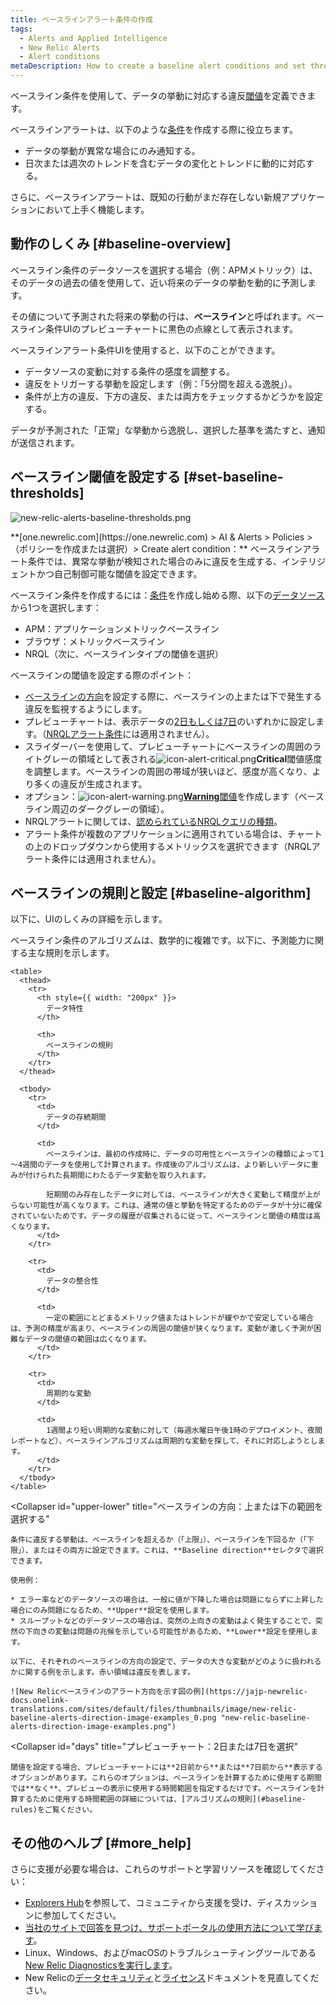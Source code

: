 ```yaml
---
title: ベースラインアラート条件の作成
tags:
  - Alerts and Applied Intelligence
  - New Relic Alerts
  - Alert conditions
metaDescription: How to create a baseline alert conditions and set thresholds that adjust to data patterns and fluctuations.
---
```


ベースライン条件を使用して、データの挙動に対応する違反[閾値](/docs/using-new-relic/welcome-new-relic/get-started/glossary#alert-threshold)を定義できます。

ベースラインアラートは、以下のような[条件](/docs/using-new-relic/welcome-new-relic/get-started/glossary#alert-condition)を作成する際に役立ちます。

* データの挙動が異常な場合にのみ通知する。
* 日次または週次のトレンドを含むデータの変化とトレンドに動的に対応する。

さらに、ベースラインアラートは、既知の行動がまだ存在しない新規アプリケーションにおいて上手く機能します。

## 動作のしくみ [#baseline-overview]

ベースライン条件のデータソースを選択する場合（例：APMメトリック）は、そのデータの過去の値を使用して、近い将来のデータの挙動を動的に予測します。

その値について予測された将来の挙動の行は、**ベースライン**と呼ばれます。ベースライン条件UIのプレビューチャートに黒色の点線として表示されます。

ベースラインアラート条件UIを使用すると、以下のことができます。

* データソースの変動に対する条件の感度を調整する。
* 違反をトリガーする挙動を設定します（例：「5分間を超える逸脱」）。
* 条件が上方の違反、下方の違反、または両方をチェックするかどうかを設定する。

データが予測された「正常」な挙動から逸脱し、選択した基準を満たすと、通知が送信されます。

## ベースライン閾値を設定する [#set-baseline-thresholds]

![new-relic-alerts-baseline-thresholds.png](https://jajp-newrelic-docs.onelink-translations.com/sites/default/files/thumbnails/image/new-relic-alerts-baseline-thresholds.png "new-relic-alerts-baseline-thresholds.png")

<figcaption>
  **[one.newrelic.com](https://one.newrelic.com) > AI & Alerts > Policies > （ポリシーを作成または選択）> Create alert condition：** ベースラインアラート条件では、異常な挙動が検知された場合のみに違反を生成する、インテリジェントかつ自己制御可能な閾値を設定できます。
</figcaption>

ベースライン条件を作成するには：[条件](/docs/alerts/new-relic-alerts/defining-conditions/define-alert-conditions#create-condition)を作成し始める際、以下の[データソース](#availability)から1つを選択します：

* APM：アプリケーションメトリックベースライン
* ブラウザ：メトリックベースライン
* NRQL（次に、ベースラインタイプの閾値を選択）

ベースラインの閾値を設定する際のポイント：

* [ベースラインの方向](#upper-lower)を設定する際に、ベースラインの上または下で発生する違反を監視するようにします。
* プレビューチャートは、表示データの[2日もしくは7日](#days)のいずれかに設定します。（[NRQLアラート条件](/docs/alerts/new-relic-alerts/defining-conditions/create-alert-conditions-nrql-queries)には適用されません）。
* スライダーバーを使用して、プレビューチャートにベースラインの周囲のライトグレーの領域として表される![icon-alert-critical.png](./images/icon-alert-critical.png "Alerts v3：重要アラートアイコン")**Critical**閾値感度を調整します。ベースラインの周囲の帯域が狭いほど、感度が高くなり、より多くの違反が生成されます。
* オプション：![icon-alert-warning.png](./images/icon-alert-warning.png "Alerts v3：警告アラートアイコン")[**Warning**閾値](/docs/alerts/new-relic-alerts/defining-conditions/set-thresholds-alert-condition#threshold-levels)を作成します（ベースライン周辺のダークグレーの領域）。
* NRQLアラートに関しては、[認められているNRQLクエリの種類](/docs/alerts/new-relic-alerts/defining-conditions/create-alert-conditions-nrql-queries#threshold-types)。
* アラート条件が複数のアプリケーションに適用されている場合は、チャートの上のドロップダウンから使用するメトリックスを選択できます（NRQLアラート条件には適用されません）。

## ベースラインの規則と設定 [#baseline-algorithm]

以下に、UIのしくみの詳細を示します。

<CollapserGroup>
  <Collapser
    id="baseline-rules"
    title="ベースラインの作成に関する規則"
  >
    ベースライン条件のアルゴリズムは、数学的に複雑です。以下に、予測能力に関する主な規則を示します。

    <table>
      <thead>
        <tr>
          <th style={{ width: "200px" }}>
            データ特性
          </th>

          <th>
            ベースラインの規則
          </th>
        </tr>
      </thead>

      <tbody>
        <tr>
          <td>
            データの存続期間
          </td>

          <td>
            ベースラインは、最初の作成時に、データの可用性とベースラインの種類によって1～4週間のデータを使用して計算されます。作成後のアルゴリズムは、より新しいデータに重みが付けられた長期間にわたるデータ変動を取り入れます。

            短期間のみ存在したデータに対しては、ベースラインが大きく変動して精度が上がらない可能性が高くなります。これは、通常の値と挙動を特定するためのデータが十分に確保されていないためです。データの履歴が収集されるに従って、ベースラインと閾値の精度は高くなります。
          </td>
        </tr>

        <tr>
          <td>
            データの整合性
          </td>

          <td>
            一定の範囲にとどまるメトリック値またはトレンドが緩やかで安定している場合は、予測の精度が高まり、ベースラインの周囲の閾値が狭くなります。変動が激しく予測が困難なデータの閾値の範囲は広くなります。
          </td>
        </tr>

        <tr>
          <td>
            周期的な変動
          </td>

          <td>
            1週間より短い周期的な変動に対して（毎週水曜日午後1時のデプロイメント、夜間レポートなど）、ベースラインアルゴリズムは周期的な変動を探して、それに対応しようとします。
          </td>
        </tr>
      </tbody>
    </table>
  </Collapser>

  <Collapser
    id="upper-lower"
    title="ベースラインの方向：上または下の範囲を選択する"
  >
    条件に違反する挙動は、ベースラインを超えるか（「上限」）、ベースラインを下回るか（「下限」）、またはその両方に設定できます。これは、**Baseline direction**セレクタで選択できます。

    使用例：

    * エラー率などのデータソースの場合は、一般に値が下降した場合は問題にならずに上昇した場合にのみ問題になるため、**Upper**設定を使用します。
    * スループットなどのデータソースの場合は、突然の上向きの変動はよく発生することで、突然の下向きの変動は問題の兆候を示している可能性があるため、**Lower**設定を使用します。

    以下に、それぞれのベースラインの方向の設定で、データの大きな変動がどのように扱われるかに関する例を示します。赤い領域は違反を表します。

    ![New Relicベースラインのアラート方向を示す図の例](https://jajp-newrelic-docs.onelink-translations.com/sites/default/files/thumbnails/image/new-relic-baseline-alerts-direction-image-examples_0.png "new-relic-baseline-alerts-direction-image-examples.png")
  </Collapser>

  <Collapser
    id="days"
    title="プレビューチャート：2日または7日を選択"
  >
    閾値を設定する場合、プレビューチャートには**2日前から**または**7日前から**表示するオプションがあります。これらのオプションは、ベースラインを計算するために使用する期間では**なく**、プレビューの表示に使用する時間範囲を指定するだけです。ベースラインを計算するために使用する時間範囲の詳細については、[アルゴリズムの規則](#baseline-rules)をご覧ください。
  </Collapser>
</CollapserGroup>

## その他のヘルプ [#more_help]

さらに支援が必要な場合は、これらのサポートと学習リソースを確認してください：

* [Explorers Hub](https://discuss.newrelic.com/)を参照して、コミュニティから支援を受け、ディスカッションに参加してください。
* [当社のサイトで回答を見つけ、サポートポータルの使用方法について学びます](/docs/using-new-relic/welcome-new-relic/get-started/find-help-use-support-portal)。
* Linux、Windows、およびmacOSのトラブルシューティングツールである[New Relic Diagnosticsを実行します](/docs/using-new-relic/cross-product-functions/troubleshooting/new-relic-diagnostics)。
* New Relicの[データセキュリティ](/docs/security)と[ライセンス](/docs/licenses)ドキュメントを見直してください。
